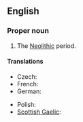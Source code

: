 ==English==

===Proper noun===
{{en-proper noun}}

# The [[Neolithic]] period.

====Translations====
{{trans-top|Neolithic period}}
* Czech: {{t-|cs|neolit|m}}
* French: {{t+|fr|Néolithique|m}}
* German: {{t+|de|Jungsteinzeit|f}}
{{trans-mid}}
* Polish: {{t+|pl|neolit|m}}
* [[Scottish Gaelic]]: {{t-|gd|Linn Ùr na Cloiche|f}}
{{trans-bottom}}